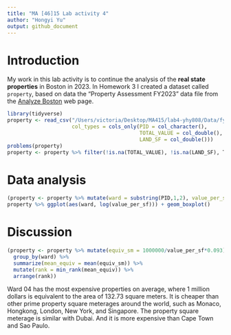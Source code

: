 ```yaml
---
title: "MA [46]15 Lab activity 4"
author: "Hongyi Yu"
output: github_document
---
```


# Introduction

My work in this lab activity is to continue the analysis of the **real state
properties** in Boston in 2023. In Homework 3 I created a dataset called
`property`, based on data the "Property Assessment FY2023" data file from the
[Analyze Boston](https://data.boston.gov/dataset/property-assessment) web
page.


```r
library(tidyverse)
property <- read_csv("/Users/victoria/Desktop/MA415/lab4-yhy808/Data/fy2023-property-assessment-data.csv",
                     col_types = cols_only(PID = col_character(),
                                           TOTAL_VALUE = col_double(),
                                           LAND_SF = col_double()))
problems(property)
property <- property %>% filter(!is.na(TOTAL_VALUE), !is.na(LAND_SF), TOTAL_VALUE > 0, LAND_SF > 0)
```


# Data analysis

```r
(property <- property %>% mutate(ward = substring(PID,1,2), value_per_sf = TOTAL_VALUE/LAND_SF))
property %>% ggplot(aes(ward, log(value_per_sf))) + geom_boxplot()

```

# Discussion

```r
(property <- property %>% mutate(equiv_sm = 1000000/value_per_sf*0.093) %>%
  group_by(ward) %>%
  summarize(mean_equiv = mean(equiv_sm)) %>%
  mutate(rank = min_rank(mean_equiv)) %>%
  arrange(rank))
```
Ward 04 has the most expensive properties on average, where 1 million dollars is equivalent to the area of 132.73 square meters. It is cheaper than other prime property square meterages around the world, such as Monaco, Hongkong, London, New York, and Singapore. The property square meterage is similar with Dubai. And it is more expensive than Cape Town and Sao Paulo.